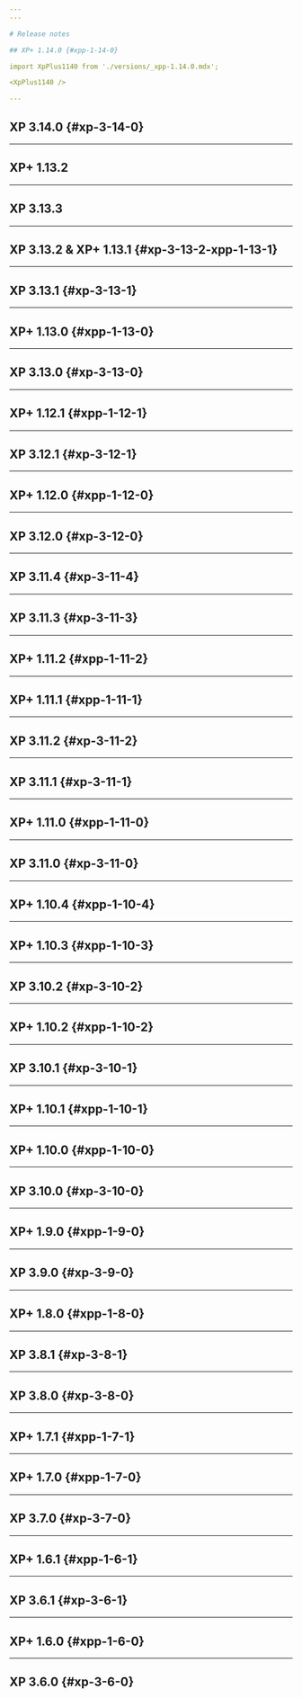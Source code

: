 ```yaml
---
---

# Release notes

## XP+ 1.14.0 {#xpp-1-14-0}

import XpPlus1140 from './versions/_xpp-1.14.0.mdx';

<XpPlus1140 />

---
```


## XP 3.14.0 {#xp-3-14-0}


<Xp3140 />

---

## XP+ 1.13.2


<Xp1132 />

---

## XP 3.13.3


<Xp3133 />

---

## XP 3.13.2 & XP+ 1.13.1 {#xp-3-13-2-xpp-1-13-1}


<Xp3132Xpp1131 />

---

## XP 3.13.1 {#xp-3-13-1}


<Xp3131 />

---

## XP+ 1.13.0 {#xpp-1-13-0}


<XpPlus1130 />

---

## XP 3.13.0 {#xp-3-13-0}


<Xp3130 />

---

## XP+ 1.12.1 {#xpp-1-12-1}


<XpPlus3121 />

---

## XP 3.12.1 {#xp-3-12-1}


<Xp3121 />

---

## XP+ 1.12.0 {#xpp-1-12-0}


<XpPlus3120 />

---

## XP 3.12.0 {#xp-3-12-0}


<Xp3120 />

---

## XP 3.11.4 {#xp-3-11-4}


<Xp3114 />

---

## XP 3.11.3 {#xp-3-11-3}


<Xp3113 />

---

## XP+ 1.11.2 {#xpp-1-11-2}


<XpPlus1112 />

---

## XP+ 1.11.1 {#xpp-1-11-1}


<XpPlus1111 />

---

## XP 3.11.2 {#xp-3-11-2}


<Xp3112 />

---

## XP 3.11.1 {#xp-3-11-1}


<Xp3111 />

---

## XP+ 1.11.0 {#xpp-1-11-0}


<XpPlus1110 />

---

## XP 3.11.0 {#xp-3-11-0}


<Xp3110 />

---

## XP+ 1.10.4 {#xpp-1-10-4}


<XpPlus1104 />

---

## XP+ 1.10.3 {#xpp-1-10-3}


<XpPlus1103 />

---

## XP 3.10.2 {#xp-3-10-2}


<Xp3102 />

---

## XP+ 1.10.2 {#xpp-1-10-2}


<XpPlus1102 />

---

## XP 3.10.1 {#xp-3-10-1}


<Xp3101 />

---

## XP+ 1.10.1 {#xpp-1-10-1}


<XpPlus1101 />

---

## XP+ 1.10.0 {#xpp-1-10-0}


<XpPlus1100 />

---

## XP 3.10.0 {#xp-3-10-0}


<Xp3100 />

---

## XP+ 1.9.0 {#xpp-1-9-0}


<XpPlus190 />

---

## XP 3.9.0 {#xp-3-9-0}


<Xp390 />

---

## XP+ 1.8.0 {#xpp-1-8-0}


<XpPlus180 />

---

## XP 3.8.1 {#xp-3-8-1}


<Xp381 />

---

## XP 3.8.0 {#xp-3-8-0}


<Xp380 />

---

## XP+ 1.7.1 {#xpp-1-7-1}


<XpPlus171 />

---

## XP+ 1.7.0 {#xpp-1-7-0}


<XpPlus170 />

---

## XP 3.7.0 {#xp-3-7-0}


<Xp370 />

---

## XP+ 1.6.1 {#xpp-1-6-1}


<XpPlus161 />

---

## XP 3.6.1 {#xp-3-6-1}


<Xp361 />

---

## XP+ 1.6.0 {#xpp-1-6-0}


<XpPlus160 />

---

## XP 3.6.0 {#xp-3-6-0}


<Xp360 />
